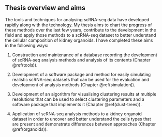 ## Thesis overview and aims

The tools and techniques for analysing scRNA-seq data have developed rapidly
along with the technology. My thesis aims to chart the progress of these
methods over the last few years, contribute to the development in the field and
apply those methods to a scRNA-seq dataset to better understand the cellular
composition of kidney organoids. I have completed these aims in the following
ways:

1. Construction and maintenance of a database recording the development of
   scRNA-seq analysis methods and analysis of its contents
   (Chapter \@ref(tools)).

2. Development of a software package and method for easily simulating realistic
   scRNA-seq datasets that can be used for the evaluation and development of
   analysis methods (Chapter \@ref(simulation)).

3. Development of an algorithm for visualising clustering results at multiple
   resolutions that can be used to select clustering parameters and a software
   package that implements it (Chapter \@ref(clust-trees)).

4. Application of scRNA-seq analysis methods to a kidney organoid dataset in
   order to uncover and better understand the cells types that are present and
   demonstrate differences between approaches (Chapter \@ref(organoids)).
